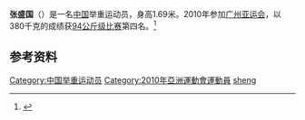 '''张盛国'''（{{bd|1986年|4月5日|}}）是一名[[中国|中国]]举重运动员，身高1.69米。2010年参加[[广州亚运会|广州亚运会]]，以380千克的成绩获[[2010年亚洲运动会举重比赛_-_男子94公斤级|94公斤级比赛]]第四名。<ref>{{cite web|url=http://www.gz2010.cn/info/CHN_CHN/ZB/ZBB101A_WL@@@@@@@@@@@@@@@CHN_number=201447.html | language=zh-hans | title=张盛国 - 简历  |publisher=2010年广州亚运会官方网站 |accessdate=2011-08-31 }}</ref>
==参考资料==
<references />

{{DEFAULTSORT:zhang shengguo}}
[[Category:中国举重运动员|Category:中国举重运动员]]
[[Category:2010年亞洲運動會運動員|Category:2010年亞洲運動會運動員]]
[[Category:张姓|sheng]]
{{china-sport-bio-stub}}